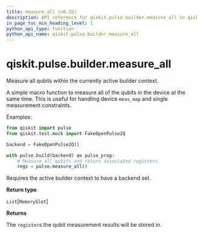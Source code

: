 ```yaml
---
title: measure_all (v0.32)
description: API reference for qiskit.pulse.builder.measure_all in qiskit v0.32
in_page_toc_min_heading_level: 1
python_api_type: function
python_api_name: qiskit.pulse.builder.measure_all
---
```


<span id="qiskit-pulse-builder-measure-all" />

# qiskit.pulse.builder.measure\_all

<Function id="qiskit.pulse.builder.measure_all" isDedicatedPage={true} github="https://github.com/qiskit/qiskit/tree/stable/0.18/qiskit/pulse/builder.py" signature="measure_all()">
  Measure all qubits within the currently active builder context.

  A simple macro function to measure all of the qubits in the device at the same time. This is useful for handling device `meas_map` and single measurement constraints.

  Examples:

  ```python
  from qiskit import pulse
  from qiskit.test.mock import FakeOpenPulse2Q

  backend = FakeOpenPulse2Q()

  with pulse.build(backend) as pulse_prog:
      # Measure all qubits and return associated registers.
      regs = pulse.measure_all()
  ```

  <Admonition title="Note" type="note">
    Requires the active builder context to have a backend set.
  </Admonition>

  **Return type**

  `List`\[`MemorySlot`]

  **Returns**

  The `register`s the qubit measurement results will be stored in.
</Function>

